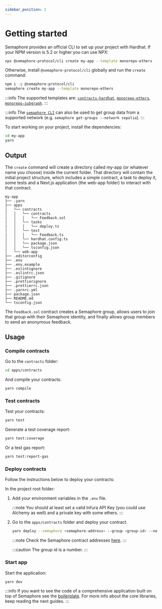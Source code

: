 ```yaml
---
sidebar_position: 2
---
```


# Getting started

Semaphore provides an official CLI to set up your project with Hardhat. If your NPM version is 5.2 or higher you can use NPX:

```bash
npx @semaphore-protocol/cli create my-app --template monorepo-ethers
```

Otherwise, install `@semaphore-protocol/cli` globally and run the `create` command:

```bash
npm i -g @semaphore-protocol/cli
semaphore create my-app --template monorepo-ethers
```

:::info
The supported templates are: [`contracts-hardhat`](https://github.com/semaphore-protocol/semaphore/tree/main/packages/cli-template-contracts-hardhat), [`monorepo-ethers`](https://github.com/semaphore-protocol/semaphore/tree/main/packages/cli-template-monorepo-ethers), [`monorepo-subgraph`](https://github.com/semaphore-protocol/semaphore/tree/main/packages/cli-template-monorepo-subgraph).
:::

:::info
The [`semaphore CLI`](https://github.com/semaphore-protocol/semaphore/tree/main/packages/cli) can also be used to get group data from a supported network (e.g. `semaphore get-groups --network sepolia`).
:::

To start working on your project, install the dependencies:

```bash
cd my-app
yarn
```

## Output

The `create` command will create a directory called my-app (or whatever name you choose) inside the current folder. That directory will contain the initial project structure, which includes a simple contract, a task to deploy it, some tests and a Next.js application (the web-app folder) to interact with that contract.

```
my-app
├── .yarn
├── apps
│   └── contracts
│   │   └── contracts
|   │   │   └── Feedback.sol
│   │   └── tasks
|   │   │   └── deploy.ts
│   │   └── test
|   │   │   └── Feedback.ts
│   │   └── hardhat.config.ts
│   │   └── package.json
│   │   └── tsconfig.json
│   └── web-app
├── .editorconfig
├── .env
├── .env.example
├── .eslintignore
├── .eslintrc.json
├── .gitignore
├── .prettierignore
├── .prettierrc.json
├── .yarnrc.yml
├── package.json
├── README.md
└── tsconfig.json
```

The `Feedback.sol` contract creates a Semaphore group, allows users to join that group with their Semaphore identity, and finally allows group members to send an anonymous feedback.

## Usage

### Compile contracts

Go to the `contracts` folder:

```bash
cd apps/contracts
```

And compile your contracts:

```bash
yarn compile
```

### Test contracts

Test your contracts:

```bash
yarn test
```

Generate a test coverage report:

```bash
yarn test:coverage
```

Or a test gas report:

```bash
yarn test:report-gas
```

### Deploy contracts

Follow the instructions below to deploy your contracts:

In the project root folder:

1. Add your environment variables in the `.env` file.

   :::note
   You should at least set a valid Infura API Key (you could use Alchemy as well) and a private key with some ethers.
   :::

2. Go to the `apps/contracts` folder and deploy your contract.

   ```bash
   yarn deploy --semaphore <semaphore-address> --group <group-id> --network sepolia
   ```

   :::note
   Check the Semaphore contract addresses [here](/deployed-contracts).
   :::

   :::caution
   The group id is a number.
   :::

### Start app

Start the application:

```bash
yarn dev
```

:::info
If you want to see the code of a comprehensive application built on top of Semaphore see the [boilerplate](https://github.com/semaphore-protocol/boilerplate/tree/main). For more info about the core libraries, keep reading the next guides.
:::
